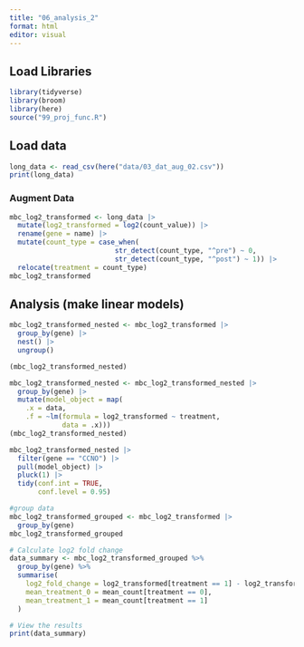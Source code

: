 ```yaml
---
title: "06_analysis_2"
format: html
editor: visual
---
```


## Load Libraries

```r
library(tidyverse)
library(broom)
library(here)
source("99_proj_func.R")
```

## Load data

```r
long_data <- read_csv(here("data/03_dat_aug_02.csv"))
print(long_data)
```

### Augment Data

```r

mbc_log2_transformed <- long_data |>
  mutate(log2_transformed = log2(count_value)) |>
  rename(gene = name) |> 
  mutate(count_type = case_when(
                          str_detect(count_type, "^pre") ~ 0,
                          str_detect(count_type, "^post") ~ 1)) |> 
  relocate(treatment = count_type)
mbc_log2_transformed
```

## Analysis (make linear models)

```r
mbc_log2_transformed_nested <- mbc_log2_transformed |> 
  group_by(gene) |> 
  nest() |> 
  ungroup()

(mbc_log2_transformed_nested)
```

```r
mbc_log2_transformed_nested <- mbc_log2_transformed_nested |> 
  group_by(gene) |> 
  mutate(model_object = map(
    .x = data,
    .f = ~lm(formula = log2_transformed ~ treatment,
             data = .x)))
(mbc_log2_transformed_nested)
```

```r
mbc_log2_transformed_nested |>
  filter(gene == "CCNO") |>
  pull(model_object) |> 
  pluck(1) |> 
  tidy(conf.int = TRUE,
       conf.level = 0.95)
```

```r
#group data
mbc_log2_transformed_grouped <- mbc_log2_transformed |> 
  group_by(gene)
mbc_log2_transformed_grouped
```

```r
# Calculate log2 fold change
data_summary <- mbc_log2_transformed_grouped %>%
  group_by(gene) %>%
  summarise(
    log2_fold_change = log2_transformed[treatment == 1] - log2_transformed[treatment == 0],
    mean_treatment_0 = mean_count[treatment == 0],
    mean_treatment_1 = mean_count[treatment == 1]
  )

# View the results
print(data_summary)
```
